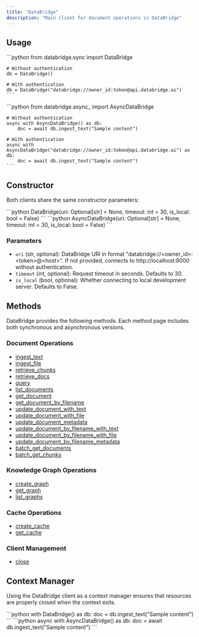 ```yaml
---
title: "DataBridge"
description: "Main client for document operations in DataBridge"
---
```


## Usage

<Tabs>
  <Tab title="Sync">
    ```python
    from databridge.sync import DataBridge
    
    # Without authentication
    db = DataBridge()
    
    # With authentication
    db = DataBridge("databridge://owner_id:token@api.databridge.ai")
    ```
  </Tab>
  <Tab title="Async">
    ```python
    from databridge.async_ import AsyncDataBridge
    
    # Without authentication
    async with AsyncDataBridge() as db:
        doc = await db.ingest_text("Sample content")
    
    # With authentication
    async with AsyncDataBridge("databridge://owner_id:token@api.databridge.ai") as db:
        doc = await db.ingest_text("Sample content")
    ```
  </Tab>
</Tabs>

## Constructor

Both clients share the same constructor parameters:

<Tabs>
  <Tab title="Sync">
    ```python
    DataBridge(uri: Optional[str] = None, timeout: int = 30, is_local: bool = False)
    ```
  </Tab>
  <Tab title="Async">
    ```python
    AsyncDataBridge(uri: Optional[str] = None, timeout: int = 30, is_local: bool = False)
    ```
  </Tab>
</Tabs>

### Parameters

- `uri` (str, optional): DataBridge URI in format "databridge://&lt;owner_id&gt;:&lt;token&gt;@&lt;host&gt;". If not provided, connects to http://localhost:8000 without authentication.
- `timeout` (int, optional): Request timeout in seconds. Defaults to 30.
- `is_local` (bool, optional): Whether connecting to local development server. Defaults to False.

## Methods

DataBridge provides the following methods. Each method page includes both synchronous and asynchronous versions.

### Document Operations
- [ingest_text](/python-sdk/ingest_text)
- [ingest_file](/python-sdk/ingest_file)
- [retrieve_chunks](/python-sdk/retrieve_chunks)
- [retrieve_docs](/python-sdk/retrieve_docs)
- [query](/python-sdk/query)
- [list_documents](/python-sdk/list_documents)
- [get_document](/python-sdk/get_document)
- [get_document_by_filename](/python-sdk/get_document_by_filename)
- [update_document_with_text](/python-sdk/update_document_with_text)
- [update_document_with_file](/python-sdk/update_document_with_file)
- [update_document_metadata](/python-sdk/update_document_metadata)
- [update_document_by_filename_with_text](/python-sdk/update_document_by_filename_with_text)
- [update_document_by_filename_with_file](/python-sdk/update_document_by_filename_with_file)
- [update_document_by_filename_metadata](/python-sdk/update_document_by_filename_metadata)
- [batch_get_documents](/python-sdk/batch_get_documents)
- [batch_get_chunks](/python-sdk/batch_get_chunks)

### Knowledge Graph Operations
- [create_graph](/python-sdk/create_graph)
- [get_graph](/python-sdk/get_graph)
- [list_graphs](/python-sdk/list_graphs)

### Cache Operations
- [create_cache](/python-sdk/create_cache)
- [get_cache](/python-sdk/get_cache)

### Client Management
- [close](/python-sdk/close)

## Context Manager

Using the DataBridge client as a context manager ensures that resources are properly closed when the context exits.

<Tabs>
  <Tab title="Sync">
    ```python
    with DataBridge() as db:
        doc = db.ingest_text("Sample content")
    ```
  </Tab>
  <Tab title="Async">
    ```python
    async with AsyncDataBridge() as db:
        doc = await db.ingest_text("Sample content")
    ```
  </Tab>
</Tabs>